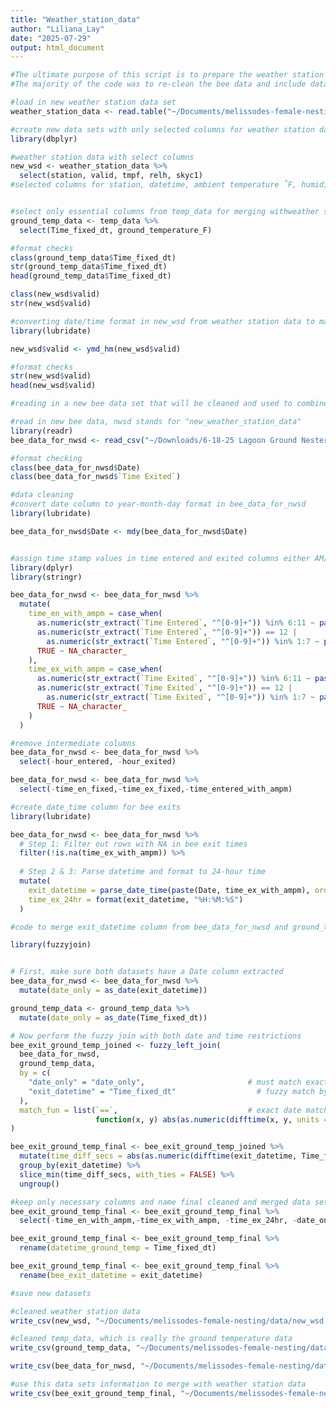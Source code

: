 ```yaml
---
title: "Weather_station_data"
author: "Liliana_Lay"
date: "2025-07-29"
output: html_document
---
```



```r
#The ultimate purpose of this script is to prepare the weather station data to merge with the bee and ground temperature data.
#The majority of the code was to re-clean the bee data and include data for the bee exit times that may have been lost in the first round of cleaning in "bee_data", then to merge this data with the ground temperature data that I recorded based on the closest time stamp matches. 
```

```r
#load in new weather station data set
weather_station_data <- read.table("~/Documents/melissodes-female-nesting/data/weather-station.txt", sep = ",", header = TRUE)
```

```r
#create new data sets with only selected columns for weather station data
library(dbplyr)

#weather station data with select columns
new_wsd <- weather_station_data %>% 
  select(station, valid, tmpf, relh, skyc1)
#selected columns for station, datetime, ambient temperature ˚F, humidity %, and cloud cover status.


#select only essential columns from temp_data for merging withweather station data
ground_temp_data <- temp_data %>% 
  select(Time_fixed_dt, ground_temperature_F)

#format checks
class(ground_temp_data$Time_fixed_dt)
str(ground_temp_data$Time_fixed_dt)
head(ground_temp_data$Time_fixed_dt)

class(new_wsd$valid)
str(new_wsd$valid)

#converting date/time format in new_wsd from weather station data to match to the date/time format used in ground_temp_data
library(lubridate)

new_wsd$valid <- ymd_hm(new_wsd$valid)

#format checks
str(new_wsd$valid)
head(new_wsd$valid)

```

```r
#reading in a new bee data set that will be cleaned and used to combine with the ground temperature data set and the weather station data set. I readded the bee data because the dataset I was working with got rid of all the NA values in the bee enter and exit columns when I want to keep all bee exits recorded even if the time they entered was "NA" because all be exits are bee emergences and I'm using that metric to measure bee activity. 

#read in new bee data, nwsd stands for "new_weather_station_data"
library(readr)
bee_data_for_nwsd <- read_csv("~/Downloads/6-18-25 Lagoon Ground Nesters Data Sheet 3 - bee_data_for_wsd (1).csv")

#format checking
class(bee_data_for_nwsd$Date)
class(bee_data_for_nwsd$`Time Exited`)

#data cleaning
#convert date column to year-month-day format in bee_data_for_nwsd
library(lubridate)

bee_data_for_nwsd$Date <- mdy(bee_data_for_nwsd$Date)


#assign time stamp values in time entered and exited columns either AM/PM 
library(dplyr)
library(stringr)

bee_data_for_nwsd <- bee_data_for_nwsd %>%
  mutate(
    time_en_with_ampm = case_when(
      as.numeric(str_extract(`Time Entered`, "^[0-9]+")) %in% 6:11 ~ paste0(`Time Entered`, " AM"),
      as.numeric(str_extract(`Time Entered`, "^[0-9]+")) == 12 |
        as.numeric(str_extract(`Time Entered`, "^[0-9]+")) %in% 1:7 ~ paste0(`Time Entered`, " PM"),
      TRUE ~ NA_character_
    ),
    time_ex_with_ampm = case_when(
      as.numeric(str_extract(`Time Exited`, "^[0-9]+")) %in% 6:11 ~ paste0(`Time Exited`, " AM"),
      as.numeric(str_extract(`Time Exited`, "^[0-9]+")) == 12 |
        as.numeric(str_extract(`Time Exited`, "^[0-9]+")) %in% 1:7 ~ paste0(`Time Exited`, " PM"),
      TRUE ~ NA_character_
    )
  )

#remove intermediate columns
bee_data_for_nwsd <- bee_data_for_nwsd %>% 
  select(-hour_entered, -hour_exited)

bee_data_for_nwsd <- bee_data_for_nwsd %>% 
  select(-time_en_fixed,-time_ex_fixed,-time_entered_with_ampm)

#create date_time column for bee exits
library(lubridate)

bee_data_for_nwsd <- bee_data_for_nwsd %>%
  # Step 1: Filter out rows with NA in bee exit times
  filter(!is.na(time_ex_with_ampm)) %>%
  
  # Step 2 & 3: Parse datetime and format to 24-hour time
  mutate(
    exit_datetime = parse_date_time(paste(Date, time_ex_with_ampm), orders = "ymd HMp"),
    time_ex_24hr = format(exit_datetime, "%H:%M:%S")
  ) 


```

```r
#code to merge exit_datetime column from bee_data_for_nwsd and ground_temp_data, assigns a temperature to closest matching time stamps from exit_datetime within 21 minutes. The minutes were chosen to give a temperature value to each bee exit. 

library(fuzzyjoin)


# First, make sure both datasets have a Date column extracted
bee_data_for_nwsd <- bee_data_for_nwsd %>%
  mutate(date_only = as_date(exit_datetime))

ground_temp_data <- ground_temp_data %>%
  mutate(date_only = as_date(Time_fixed_dt))

# Now perform the fuzzy join with both date and time restrictions
bee_exit_ground_temp_joined <- fuzzy_left_join(
  bee_data_for_nwsd,
  ground_temp_data,
  by = c(
    "date_only" = "date_only",                       # must match exactly by date
    "exit_datetime" = "Time_fixed_dt"                  # fuzzy match by time
  ),
  match_fun = list(`==`,                             # exact date match
                   function(x, y) abs(as.numeric(difftime(x, y, units = "secs"))) <= 1260)  # within 21 minutes
)

bee_exit_ground_temp_final <- bee_exit_ground_temp_joined %>%
  mutate(time_diff_secs = abs(as.numeric(difftime(exit_datetime, Time_fixed_dt, units = "secs")))) %>%
  group_by(exit_datetime) %>%
  slice_min(time_diff_secs, with_ties = FALSE) %>%
  ungroup()

#keep only necessary columns and name final cleaned and merged data set between bee exit times and temperature matches.
bee_exit_ground_temp_final <- bee_exit_ground_temp_final %>% 
  select(-time_en_with_ampm,-time_ex_with_ampm, -time_ex_24hr, -date_only.x, -date_only.y)

bee_exit_ground_temp_final <- bee_exit_ground_temp_final %>% 
  rename(datetime_ground_temp = Time_fixed_dt)

bee_exit_ground_temp_final <- bee_exit_ground_temp_final %>% 
  rename(bee_exit_datetime = exit_datetime)

```


```r
#save new datasets

#cleaned weather station data
write_csv(new_wsd, "~/Documents/melissodes-female-nesting/data/new_wsd.csv")

#cleaned temp_data, which is really the ground temperature data
write_csv(ground_temp_data, "~/Documents/melissodes-female-nesting/data/ground_temp_data.csv")

write_csv(bee_data_for_nwsd, "~/Documents/melissodes-female-nesting/data/bee_data_for_nwsd.csv")

#use this data sets information to merge with weather station data
write_csv(bee_exit_ground_temp_final, "~/Documents/melissodes-female-nesting/data/bee_exit_ground_temp_final")

```



